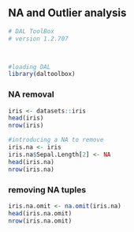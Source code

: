 ## NA and Outlier analysis

```r
# DAL ToolBox
# version 1.2.707



#loading DAL
library(daltoolbox) 
```

### NA removal

```r
iris <- datasets::iris
head(iris)
nrow(iris)
```

```r
#introducing a NA to remove
iris.na <- iris
iris.na$Sepal.Length[2] <- NA
head(iris.na)
nrow(iris.na)
```

### removing NA tuples

```r
iris.na.omit <- na.omit(iris.na)
head(iris.na.omit)
nrow(iris.na.omit)
```

